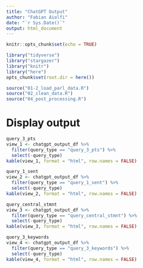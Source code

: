 ```yaml
---
title: "ChatGPT Output"
author: "Fabian Aiolfi"
date: "`r Sys.Date()`"
output: html_document
---
```


```r
knitr::opts_chunk$set(echo = TRUE)

library("tidyverse")
library("stargazer")
library("knitr")
library("here")
opts_chunk$set(root.dir = here())

source("01-2_load_parl_data.R")
source("02_clean_data.R")
source("04_post_processing.R")
```

# Display output
```r
query_3_pts
view_1 <- chatgpt_output_df %>%
  filter(query_type == "query_3_pts") %>% 
  select(-query_type)
kable(view_1, format = "html", row.names = FALSE)
```

```r
query_1_sent
view_2 <- chatgpt_output_df %>%
  filter(query_type == "query_1_sent") %>% 
  select(-query_type)
kable(view_2, format = "html", row.names = FALSE)
```

```r
query_central_stmnt
view_3 <- chatgpt_output_df %>%
  filter(query_type == "query_central_stmnt") %>% 
  select(-query_type)
kable(view_3, format = "html", row.names = FALSE)
```

```r
query_3_keywords
view_4 <- chatgpt_output_df %>%
  filter(query_type == "query_3_keywords") %>% 
  select(-query_type)
kable(view_4, format = "html", row.names = FALSE)
```

